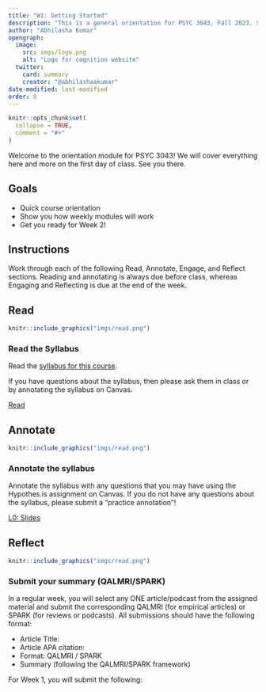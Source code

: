 ```yaml
---
title: "W1: Getting Started"
description: "This is a general orientation for PSYC 3043, Fall 2023. Start here to learn more about how this course will work."
author: "Abhilasha Kumar"
opengraph:
  image: 
    src: imgs/logo.png
    alt: "Logo for cognition website"
  twitter:
    card: summary
    creator: "@abhilashaakumar"
date-modified: last-modified
order: 0 
---
```


```r
knitr::opts_chunk$set(
  collapse = TRUE,
  comment = "#>"
)
```

Welcome to the orientation module for PSYC 3043! We will cover everything here and more on the first day of class. See you there.

## Goals

- Quick course orientation
- Show you how weekly modules will work
- Get you ready for Week 2!

## Instructions 

Work through each of the following Read, Annotate, Engage, and Reflect sections. Reading and annotating is always due before class, whereas Engaging and Reflecting is due at the end of the week.  

## Read


:::::{.card .border .border-2 .border-info}
:::: {.grid .g-0}
::: {.g-col-3}
:::: {.card-body}

```r
knitr::include_graphics("imgs/read.png")
```

::::
:::

::: {.g-col-9}
:::: {.card-body}
### Read the Syllabus

Read the [syllabus for this course](https://teaching-cognition.github.io/mindsandmachines/articles/course_docs/syllabus.html).

If you have questions about the syllabus, then please ask them in class or by annotating the syllabus on Canvas.

<a class="btn btn-outline-info" href="https://teaching-cognition.github.io/mindsandmachines/articles/course_docs/syllabus.html" role="button" >Read</a>
::::
:::
::::
:::::

## Annotate {.mt-5}

:::::{.card .border .border-2 .border-info}
:::: {.grid .g-0}
::: {.g-col-3}
:::: {.card-body}

```r
knitr::include_graphics("imgs/read.png")
```

::::
:::

::: {.g-col-9}
:::: {.card-body}

### Annotate the syllabus
Annotate the syllabus with any questions that you may have using the Hypothes.is assignment on Canvas. If you do not have any questions about the syllabus, please submit a "practice annotation"!

<a class="btn btn-outline-info" href="https://teaching-cognition.github.io/cognition/slides/L0_getting_started.pdf" role="button" target="_blank">L0: Slides</a>


::::
:::


::::
:::::

## Reflect {.mt-5}

:::::{.card .border .border-2 .border-info}
:::: {.grid .g-0}
::: {.g-col-3}
:::: {.card-body}

```r
knitr::include_graphics("imgs/read.png")
```

::::
:::

::: {.g-col-9}
:::: {.card-body}

### Submit your summary (QALMRI/SPARK)
In a regular week, you will select any ONE article/podcast from the assigned material and submit the corresponding QALMRI (for empirical articles) or SPARK (for reviews or podcasts). All submissions should have the following format:

- Article Title:
- Article APA citation: 
- Format: QALMRI / SPARK
- Summary (following the QALMRI/SPARK framework)

For Week 1, you will submit the following:

::::
:::


::::
:::::